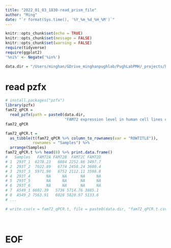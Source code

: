 ```yaml
---
title: "2022_01_03_1830-read_prism_file"
author: "Ming"
date: "`r format(Sys.time(), '%Y_%m_%d_%H_%M')`"
---
```


```r
knitr::opts_chunk$set(echo = TRUE)
knitr::opts_chunk$set(message = FALSE)
knitr::opts_chunk$set(warning = FALSE)
require(tidyverse)
require(ggplot2)
'%ni%' <- Negate('%in%')

data.dir = "/Users/minghan/GDrive_minghanpughlab/PughLabPMH/_projects/homolog_seq/data/"
```

# read pzfx

```r
# install.packages("pzfx")
library(pzfx)
fam72_qPCR = 
  read_pzfx(path = paste0(data.dir, 
                          "FAM72 expression level in human cell lines qPCR updated Jan3-22.pzfx"))
fam72_qPCR

fam72_qPCR.t = 
  as_tibble(t(fam72_qPCR %>% column_to_rownames(var = "ROWTITLE")), 
            rownames = "Samples") %>% 
  arrange(Samples)
fam72_qPCR.t %>% head(8) %>% print.data.frame()
#   Samples   FAM72A FAM72B  FAM72C FAM72D
# 1  293T_1  6278.23   6084 2252.86 3497.7
# 2  293T_2  7022.89   6774 2458.24 3680.4
# 3  293T_3  5971.90   6752 2112.11 3598.8
# 4  293T_4       NA     NA      NA     NA
# 5  293T_5       NA     NA      NA     NA
# 6  293T_6       NA     NA      NA     NA
# 7  A549_1 6602.39   5736 5714.76 3885.1
# 8  A549_2 7563.91   6028 5820.97 5133.6
# ...

# write.csv(x = fam72_qPCR.t, file = paste0(data.dir, "fam72_qPCR.t.csv"), quote = F, row.names = F)
```

<br>

# EOF